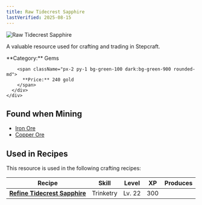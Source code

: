 ```yaml
---
title: Raw Tidecrest Sapphire
lastVerified: 2025-08-15
---
```


<div className="flex items-start gap-6 mb-8">
  <div className="flex-shrink-0">
    <img src="/assets/resources/mining/tidecrest_sapphire_raw.png" alt="Raw Tidecrest Sapphire" className="w-24 h-24 border rounded-lg" />
  </div>
  <div className="flex-1">
    <div className="space-y-2">
      <p className="text-lg text-muted-foreground">A valuable resource used for crafting and trading in Stepcraft.</p>
      <div className="flex flex-wrap gap-4 text-sm">
        <span className="px-2 py-1 bg-blue-100 dark:bg-blue-900 rounded-md">
          **Category:** Gems
        </span>
        
        <span className="px-2 py-1 bg-green-100 dark:bg-green-900 rounded-md">
          **Price:** 240 gold
        </span>
      </div>
    </div>
  </div>
</div>

## Found when Mining

- [Iron Ore](/docs/resources/individual/iron_ore)
- [Copper Ore](/docs/resources/individual/copper_ore)

## Used in Recipes

This resource is used in the following crafting recipes:

| Recipe                             | Skill     | Level  | XP  | Produces |
| ---------------------------------- | --------- | ------ | --- | -------: |
| **[Refine Tidecrest Sapphire](/docs/resources/individual/tidecrest_sapphire)** | Trinketry | Lv. 22 | 300 |          |
